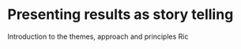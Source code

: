 # Presenting results as story telling {#story}

Introduction to the themes, approach and principles	
Ric
